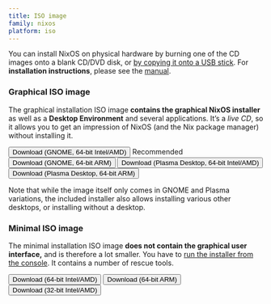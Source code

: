 ```yaml
---
title: ISO image
family: nixos
platform: iso
---
```



You can install NixOS on physical hardware by burning one of the CD images onto a blank CD/DVD disk, or [by copying it onto a USB stick](/manual/nixos/stable#sec-booting-from-usb). For **installation instructions**, please see the [manual](/manual/nixos/stable).

### Graphical ISO image

The graphical installation ISO image **contains the graphical NixOS installer** as well as a **Desktop Environment** and several applications. It’s a _live CD_, so it allows you to get an impression of NixOS (and the Nix package manager) without installing it.

<div class="flex flex-col gap-4 md:gap-6 my-4">
  <span>
    <Button
      color="semidarkblue"
      href="https://channels.nixos.org/nixos-23.05/latest-nixos-gnome-x86_64-linux.iso"
      shaHref="https://channels.nixos.org/nixos-23.05/latest-nixos-gnome-x86_64-linux.iso.sha256"
      shaText="(SHA-256)"
      size="sm-mobfull"
      classList = {["w-full", "md:w-auto", "block", "md:inline", "text-center", "md:text-left"]}
    >Download (GNOME, 64-bit Intel/AMD)</Button>
    <Tag color="darkgreen" classList={["hidden", "md:inline"]}>Recommended</Tag>
  </span>

  <span>
    <Button
      color="semidarkblue"
      href="https://channels.nixos.org/nixos-23.05/latest-nixos-gnome-aarch64-linux.iso"
      shaHref="https://channels.nixos.org/nixos-23.05/latest-nixos-gnome-aarch64-linux.iso.sha256"
      shaText="(SHA-256)"
      size="sm-mobfull"
      classList = {["w-full", "md:w-auto", "block", "md:inline", "text-center", "md:text-left"]}
    >Download (GNOME, 64-bit ARM)</Button>
  </span>

  <span>
    <Button
      color="semidarkblue"
      href="https://channels.nixos.org/nixos-23.05/latest-nixos-plasma5-x86_64-linux.iso"
      shaHref="https://channels.nixos.org/nixos-23.05/latest-nixos-plasma5-x86_64-linux.iso.sha256"
      shaText="(SHA-256)"
      size="sm-mobfull"
      classList = {["w-full", "md:w-auto", "block", "md:inline", "text-center", "md:text-left"]}
    >Download (Plasma Desktop, 64-bit Intel/AMD)</Button>
  </span>

  <span>
    <Button
      color="semidarkblue"
      href="https://channels.nixos.org/nixos-23.05/latest-nixos-plasma5-aarch64-linux.iso"
      shaHref="https://channels.nixos.org/nixos-23.05/latest-nixos-plasma5-aarch64-linux.iso.sha256"
      shaText="(SHA-256)"
      size="sm-mobfull"
      classList = {["w-full", "md:w-auto", "block", "md:inline", "text-center", "md:text-left"]}
    >Download (Plasma Desktop, 64-bit ARM)</Button>
  </span>
</div>

Note that while the image itself only comes in GNOME and Plasma variations, the included installer also allows installing various other desktops, or installing without a desktop.

### Minimal ISO image

The minimal installation ISO image **does not contain the graphical user interface,** and is therefore a lot smaller. You have to [run the installer from the console](/manual/nixos/stable/#ch-installation). It contains a number of rescue tools.

<div class="flex flex-col gap-4 md:gap-6 my-4">
  <span>
      <Button
      color="semidarkblue"
      href="https://channels.nixos.org/nixos-23.05/latest-nixos-minimal-x86_64-linux.iso"
      shaHref="https://channels.nixos.org/nixos-23.05/latest-nixos-minimal-x86_64-linux.iso.sha256"
      shaText="(SHA-256)"
      size="sm-mobfull"
      classList = {["w-full", "md:w-auto", "block", "md:inline", "text-center", "md:text-left"]}
    >Download (64-bit Intel/AMD)</Button>
  </span>

  <span>
    <Button
      color="semidarkblue"
      href="https://channels.nixos.org/nixos-23.05/latest-nixos-minimal-aarch64-linux.iso"
      shaHref="https://channels.nixos.org/nixos-23.05/latest-nixos-minimal-aarch64-linux.iso.sha256"
      shaText="(SHA-256)"
      size="sm-mobfull"
      classList={[
        "w-full",
        "md:w-auto",
        "block",
        "md:inline",
        "text-center",
        "md:text-left",
      ]}
    >Download (64-bit ARM)</Button>
  </span>

  <span>
    <Button
    color="semidarkblue"
    href="https://channels.nixos.org/nixos-23.05/latest-nixos-minimal-i686-linux.iso"
    shaHref="https://channels.nixos.org/nixos-23.05/latest-nixos-minimal-i686-linux.iso.sha256"
    shaText="(SHA-256)"
      size="sm-mobfull"
    classList = {["w-full", "md:w-auto", "block", "md:inline", "text-center", "md:text-left"]}
  >Download (32-bit Intel/AMD)</Button>
  </span>
</div>
